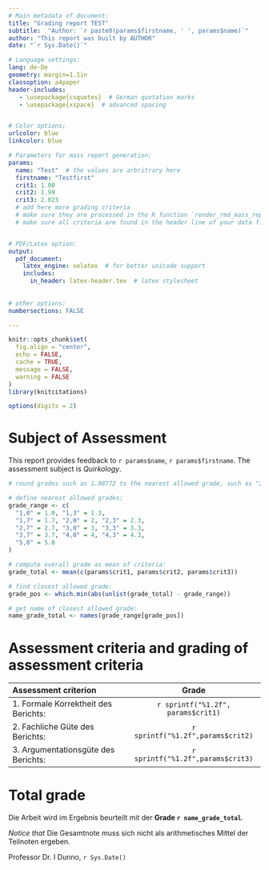 ```yaml
--- 
# Main metadata of document:
title: "Grading report TEST"
subtitle:  "Author: `r paste0(params$firstname, ' ', params$name)`" 
author: "This report was built by AUTHOR" 
date: "`r Sys.Date()`"

# Language settings:
lang: de-De
geometry: margin=1.1in
classoption: a4paper
header-includes:
   - \usepackage{csquotes}  # German quotation marks
   - \usepackage{xspace}  # advanced spacing


# Color options;
urlcolor: blue
linkcolor: blue

# Parameters for mass report generation:
params:  
  name: "Test"  # the values are arbritrary here
  firstname: "Testfirst"
  crit1: 1.00
  crit2: 1.99
  crit3: 2.023
  # add here more grading criteria
  # make sure they are processed in the R function `render_rmd_mass_report()`, too
  # make sure all criteria are found in the header line of your data file


# PDF/Latex option:
output: 
  pdf_document:
    latex_engine: xelatex  # for better unicode support
    includes:
      in_header: latex-header.tex  # latex stylesheet
      
      
# other options:
numbersections: FALSE 

---
```



```r
knitr::opts_chunk$set(
  fig.align = "center",
  echo = FALSE,
  cache = TRUE,
  message = FALSE,
  warning = FALSE
)
library(knitcitations)
```

\thispagestyle{fancy}

\vspace{2cm}


```r
options(digits = 2)
```


# Subject of Assessment

This report provides feedback to  `r params$name`, `r params$firstname`. The assessment subject is *Quirkology*.

```r

# round grades such as 1.98772 to the nearest allowed grade, such as "2.0"

# define nearest allowed grades:
grade_range <- c(
  "1,0" = 1.0, "1,3" = 1.3,
  "1,7" = 1.7, "2,0" = 2, "2,3" = 2.3,
  "2,7" = 2.7, "3,0" = 3, "3,3" = 3.3,
  "3,7" = 3.7, "4,0" = 4, "4,3" = 4.3,
  "5,0" = 5.0
)

# compute overall grade as mean of criteria:
grade_total <- mean(c(params$crit1, params$crit2, params$crit3))

# find closest allowed grade:
grade_pos <- which.min(abs(unlist(grade_total) - grade_range))

# get name of closest allowed grade:
name_grade_total <- names(grade_range[grade_pos])
```



# Assessment criteria and grading of assessment criteria

Assessment criterion                             Grade
----------------------------------------------- ----------------------
1. Formale Korrektheit des Berichts:            `r sprintf("%1.2f", params$crit1)`
2. Fachliche Güte des Berichts:                 `r sprintf("%1.2f",params$crit2)`
3. Argumentationsgüte des Berichts:             `r sprintf("%1.2f",params$crit3)`
----------------------------------------------- ----------------------


# Total grade




Die Arbeit wird im Ergebnis beurteilt mit der **Grade `r name_grade_total`**. 

*Notice that* Die Gesamtnote muss sich nicht als arithmetisches Mittel der Teilnoten ergeben.


\vspace{20 mm}


Professor Dr. I Dunno, `r Sys.Date()`

\vspace{20 mm}


